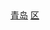 [[Category:山东市辖区|青岛]]
[[Category:青岛区市|区]]
{{catmore|市南区|青岛市市南区}}
<br>{{hideh
|Head = 青岛市市南区所辖街道、各街道所辖社区
|FrameStyle   = border:solid 1px #0000ff;
|HeadStyle    = text-align:center;background:transparent;
|ContentStyle = background: #FFFFE0;
}}
{{青岛市市南区行政区划|state=expanded}}
{{hidef}}